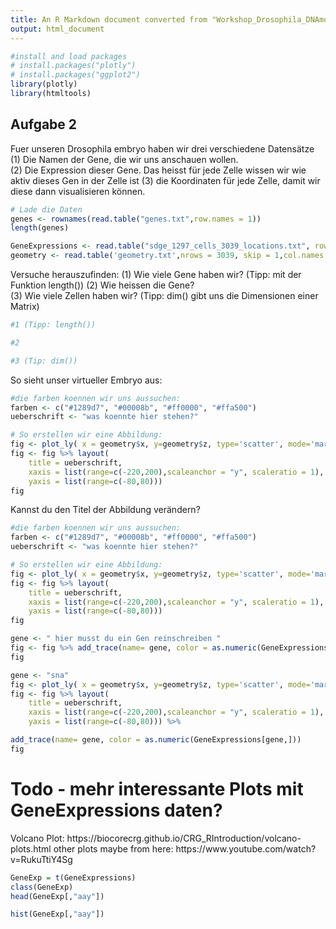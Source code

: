 ```yaml
---
title: An R Markdown document converted from "Workshop_Drosophila_DNAmotifs/GirlsDay_Aufgabe2_Plotting.ipynb"
output: html_document
---
```


```r
#install and load packages
# install.packages("plotly")
# install.packages("ggplot2")
library(plotly)
library(htmltools)
```

## Aufgabe 2

Fuer unseren Drosophila embryo haben wir drei verschiedene Datensätze
(1) Die Namen der Gene, die wir uns anschauen wollen.  
(2) Die Expression dieser Gene. Das heisst für jede Zelle wissen wir wie aktiv dieses Gen in der Zelle ist
(3) die Koordinaten für jede Zelle, damit wir diese dann visualisieren können.
```r
# Lade die Daten
genes <- rownames(read.table("genes.txt",row.names = 1))
length(genes)
```

```r
GeneExpressions <- read.table("sdge_1297_cells_3039_locations.txt", row.names=genes)
geometry <- read.table('geometry.txt',nrows = 3039, skip = 1,col.names = c("x","y","z"))
```

Versuche herauszufinden:
(1) Wie viele Gene haben wir? (Tipp: mit der Funktion length())
(2) Wie heissen die Gene?  
(3) Wie viele Zellen haben wir? (Tipp: dim() gibt uns die Dimensionen einer Matrix)

```r
#1 (Tipp: length())

#2 

#3 (Tip: dim())

```

So sieht unser virtueller Embryo aus:

```r
#die farben koennen wir uns aussuchen:
farben <- c("#1289d7", "#00008b", "#ff0000", "#ffa500")
ueberschrift <- "was koennte hier stehen?"

# So erstellen wir eine Abbildung:
fig <- plot_ly( x = geometry$x, y=geometry$z, type='scatter', mode='markers', colors=farben) 
fig <- fig %>% layout(
    title = ueberschrift,
    xaxis = list(range=c(-220,200),scaleanchor = "y", scaleratio = 1),
    yaxis = list(range=c(-80,80)))
fig
```
Kannst du den Titel der Abbildung verändern?
```r
#die farben koennen wir uns aussuchen:
farben <- c("#1289d7", "#00008b", "#ff0000", "#ffa500")
ueberschrift <- "was koennte hier stehen?"

# So erstellen wir eine Abbildung:
fig <- plot_ly( x = geometry$x, y=geometry$z, type='scatter', mode='markers', colors=farben)
fig <- fig %>% layout(
    title = ueberschrift,
    xaxis = list(range=c(-220,200),scaleanchor = "y", scaleratio = 1),
    yaxis = list(range=c(-80,80)))
fig
```

```r
gene <- " hier musst du ein Gen reinschreiben "
fig <- fig %>% add_trace(name= gene, color = as.numeric(GeneExpressions[gene,]))
fig
```

```r
gene <- "sna"
fig <- plot_ly( x = geometry$x, y=geometry$z, type='scatter', mode='markers', colors=farben) 
fig <- fig %>% layout(
    title = ueberschrift,
    xaxis = list(range=c(-220,200),scaleanchor = "y", scaleratio = 1),
    yaxis = list(range=c(-80,80))) %>% 

add_trace(name= gene, color = as.numeric(GeneExpressions[gene,]))
fig
```

# Todo - mehr interessante Plots mit GeneExpressions daten?

Volcano Plot: https://biocorecrg.github.io/CRG_RIntroduction/volcano-plots.html
other plots maybe from here: https://www.youtube.com/watch?v=RukuTtiY4Sg

```r
GeneExp = t(GeneExpressions)
class(GeneExp) 
head(GeneExp[,"aay"])
```

```r
hist(GeneExp[,"aay"])
```

